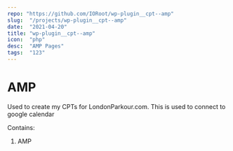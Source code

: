 ```yaml
---
repo: "https://github.com/IORoot/wp-plugin__cpt--amp"
slug:  "/projects/wp-plugin__cpt--amp"
date:  "2021-04-20"
title: "wp-plugin__cpt--amp"
icon:  "php"
desc:  "AMP Pages"
tags:  "123"
---
```



# AMP

Used to create my CPTs for LondonParkour.com. This is used to connect to google calendar

Contains:

1. AMP
